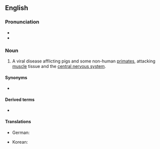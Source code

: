 ==English==

===Pronunciation===
* {{IPA|/ɛnˌsɛfəloʊmaɪoʊkaɹˈdaɪtɪs/|lang=en}}
* {{rhymes|aɪtɪs|lang=en}}

===Noun===
{{en-noun|-}}

# {{lb|en|veterinary medicine}} A viral disease afflicting pigs and some non-human [[primate]]s, attacking [[muscle]] tissue and the [[central nervous system]].

====Synonyms====
* {{l|en|EMC}}

====Derived terms====
* {{l|en|encephalomyocarditic}}

====Translations====
{{trans-top|viral disease affecting pigs and primates}}
* German: {{t|de|Enzephalomyokarditis}}
{{trans-mid}}
* Korean: {{t|ko|돼지뇌심근염}}
{{trans-bottom}}
